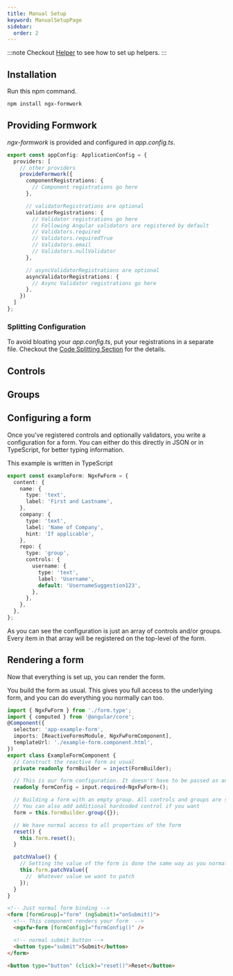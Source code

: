 ```yaml
---
title: Manual Setup
keyword: ManualSetupPage
sidebar:
  order: 2
---
```




:::note
Checkout [Helper](/guides/improvements) to see how to set up helpers.
:::


## Installation

Run this npm command.

```bash
npm install ngx-formwork
```

## Providing Formwork
_ngx-formwork_ is provided and configured in _app.config.ts_.

```ts title="app.config.ts"
export const appConfig: ApplicationConfig = {
  providers: [
    // other providers
    provideFormwork({
      componentRegistrations: {
        // Component registrations go here
      },

      // validatorRegistrations are optional
      validatorRegistrations: {
        // Validator registrations go here
        // Following Angular validators are registered by default
        // Validators.required
        // Validators.requiredTrue
        // Validators.email
        // Validators.nullValidator
      },

      // asyncValidatorRegistrations are optional
      asyncValidatorRegistrations: {
        // Async Validator registrations go here
      },
    })
  ]
};
```

### Splitting Configuration

To avoid bloating your _app.config.ts_, put your registrations in a separate file. Checkout the [Code Splitting Section](/guides/improvements#code-splitting) for the details.

## Controls

<ControlSetup />

## Groups

<GroupSetup />

## Configuring a form

Once you've registered controls and optionally validators, you write a configuration for a form. You can either do this directly in JSON or in TypeScript, for better typing information.

This example is written in TypeScript

```ts title="example.form.ts"
export const exampleForm: NgxFwForm = {
  content: {
    name: {
      type: 'text',
      label: 'First and Lastname',
    },
    company: {
      type: 'text',
      label: 'Name of Company',
      hint: 'If applicable',
    },
    repo: {
      type: 'group',
      controls: {
        username: {
          type: 'text',
          label: 'Username',
          default: 'UsernameSuggestion123',
        },
      },
    },
  },
};
```

As you can see the configuration is just an array of controls and/or groups. Every item in that array will be registered on the top-level of the form.

## Rendering a form

Now that everything is set up, you can render the form.

You build the form as usual. This gives you full access to the underlying form, and you can do everything you normally can too.

```ts title="example-form.component.ts"
import { NgxFwForm } from './form.type';
import { computed } from '@angular/core';
@Component({
  selector: 'app-example-form',
  imports: [ReactiveFormsModule, NgxFwFormComponent],
  templateUrl: './example-form.component.html',
})
export class ExampleFormComponent {
  // Construct the reactive form as usual
  private readonly formBuilder = inject(FormBuilder);

  // This is our form configuration. It doesn't have to be passed as an input. You could also have a service that gets this or just import it from a file.
  readonly formConfig = input.required<NgxFwForm>();

  // Building a form with an empty group. All controls and groups are self-registering
  // You can also add additional hardcoded control if you want
  form = this.formBuilder.group({});

  // We have normal access to all properties of the form
  reset() {
    this.form.reset();
  }

  patchValue() {
    // Setting the value of the form is done the same way as you normally would
    this.form.patchValue({
      //  Whatever value we want to patch
    });
  }
}
```

```html title="example-form.component.ts"
<!-- Just normal form binding -->
<form [formGroup]="form" (ngSubmit)="onSubmit()">
  <!-- This component renders your form  -->
  <ngxfw-form [formConfig]="formConfig()" />

  <!-- normal submit button -->
  <button type="submit">Submit</button>
</form>

<button type="button" (click)="reset()">Reset</button>
```
